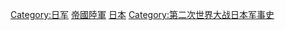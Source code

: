 {{Catnav|頁面分類|历史|各國歷史|日本历史|日军}}
{{Commonscat|Imperial Japanese Army}}

[[Category:日军|Category:日军]]
[[Category:日本陸軍史|帝國陸軍]]
[[Category:已解散陸軍|日本]]
[[Category:第二次世界大战日本军事史|Category:第二次世界大战日本军事史]]